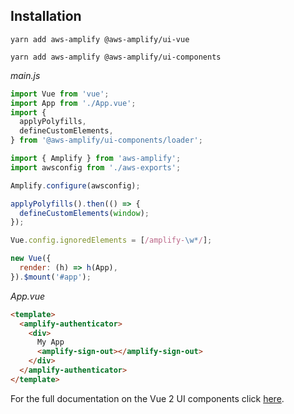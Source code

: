 ## Installation

<BlockSwitcher>
<Block name="Vue 3">

```
yarn add aws-amplify @aws-amplify/ui-vue
```

</Block>
<Block name="Vue 2">

```
yarn add aws-amplify @aws-amplify/ui-components
```

*main.js*

```js
import Vue from 'vue';
import App from './App.vue';
import {
  applyPolyfills,
  defineCustomElements,
} from '@aws-amplify/ui-components/loader';

import { Amplify } from 'aws-amplify';
import awsconfig from './aws-exports';

Amplify.configure(awsconfig);

applyPolyfills().then(() => {
  defineCustomElements(window);
});

Vue.config.ignoredElements = [/amplify-\w*/];

new Vue({
  render: (h) => h(App),
}).$mount('#app');
```

*App.vue*

```html
<template>
  <amplify-authenticator>
    <div>
      My App
      <amplify-sign-out></amplify-sign-out>
    </div>
  </amplify-authenticator>
</template>
```

For the full documentation on the Vue 2 UI components click [here](https://github.com/aws-amplify/amplify-ui/tree/legacy/legacy/amplify-ui-vue).


</Block>
</BlockSwitcher>

